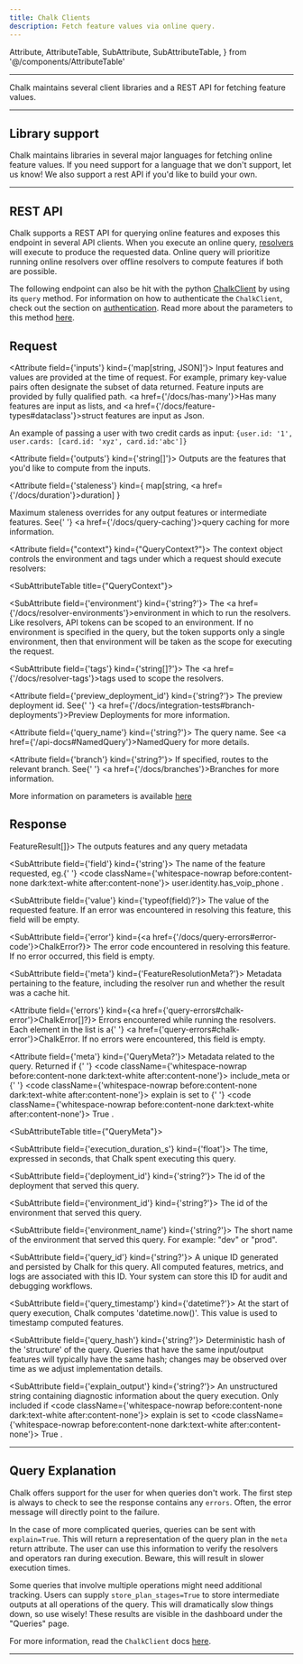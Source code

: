 ```yaml
---
title: Chalk Clients
description: Fetch feature values via online query.
---
```


  Attribute,
  AttributeTable,
  SubAttribute,
  SubAttributeTable,
} from '@/components/AttributeTable'

---

Chalk maintains several client libraries and a REST API for fetching feature values.

---

## Library support

Chalk maintains libraries in several major languages
for fetching online feature values. If you need support
for a language that we don't support, let us know!
We also support a rest API if you'd like to build your
own.


<ClientLibraries />

<RequestingFeaturesOnline />

---

## REST API

Chalk supports a REST API for querying online features
and exposes this endpoint in several API clients.
When you execute an online query, [resolvers](/docs/resolver-online-offline)
will execute to produce the requested data.
Online query will prioritize running online resolvers over offline resolvers to compute features
if both are possible.

The following endpoint can also be hit with the python [ChalkClient](/api-docs#ChalkClient) by using its `query` method.
For information on how to authenticate the `ChalkClient`, check out the section on
[authentication](/docs/online-authentication).
Read more about the parameters to this method [here](/api-docs#ChalkClient.query).


## Request

<RequestUrl url="https://api.chalk.ai/v1/query/online" type="POST" />

<AttributeTable>

<Attribute field={'inputs'} kind={'map[string, JSON]'}>
  Input features and values are provided at the time of request.
  For example, primary key-value pairs often designate the subset of data returned. Feature inputs
  are provided by fully qualified path.  <a href={'/docs/has-many'}>Has many features</a>
  are input as lists, and <a href={'/docs/feature-types#dataclass'}>struct features</a> are input as Json.

  An example of passing a user with two credit cards as input:
  ```{user.id: '1', user.cards: [card.id: 'xyz', card.id:'abc']}```
</Attribute>

<Attribute field={'outputs'} kind={'string[]'}>
  Outputs are the features that you'd like to compute from the inputs.
</Attribute>

<Attribute
  field={'staleness'}
  kind={
    <span>
      map[string, <a href={'/docs/duration'}>duration</a>]
    </span>
  }
>
  Maximum staleness overrides for any output features or intermediate features. See{' '}
  <a href={'/docs/query-caching'}>query caching</a> for more information.
</Attribute>

<Attribute field={"context"} kind={"QueryContext?"}>
The context object controls the environment and tags
under which a request should execute resolvers:

<SubAttributeTable title={"QueryContext"}>

<SubAttribute field={'environment'} kind={'string?'}>
The <a href={'/docs/resolver-environments'}>environment</a> in which to run the resolvers.
Like resolvers, API tokens can be scoped to an environment.
If no environment is specified in the query,
but the token supports only a single environment,
then that environment will be taken as the scope for executing
the request.

</SubAttribute>

<SubAttribute field={'tags'} kind={'string[]?'}>
  The <a href={'/docs/resolver-tags'}>tags</a> used to scope the resolvers.
</SubAttribute>

</SubAttributeTable>

</Attribute>

<Attribute field={'preview_deployment_id'} kind={'string?'}>
  The preview deployment id. See{' '}
  <a href={'/docs/integration-tests#branch-deployments'}>Preview Deployments</a> for more
  information.
</Attribute>

<Attribute field={'query_name'} kind={'string?'}>
  The query name. See <a href={'/api-docs#NamedQuery'}>NamedQuery</a> for more details.
</Attribute>

<Attribute field={'branch'} kind={'string?'}>
  If specified, routes to the relevant branch. See{' '}
  <a href={'/docs/branches'}>Branches</a> for more
  information.
</Attribute>

</AttributeTable>

More information on parameters is available [here](/api-docs#ChalkClient.query)

## Response

<AttributeTable>
<Attribute field={'data'} kind={<a href={'#query-basics'}>FeatureResult[]</a>}>
The outputs features and any query metadata
<SubAttributeTable title={"FeatureResult"}>

<SubAttribute field={'field'} kind={'string'}>
  The name of the feature requested, eg.{' '}
  <code className={'whitespace-nowrap before:content-none dark:text-white after:content-none'}>
    user.identity.has_voip_phone
  </code>
  .
</SubAttribute>

<SubAttribute field={'value'} kind={'typeof(field)?'}>
  The value of the requested feature. If an error was encountered in resolving this feature, this
  field will be empty.
</SubAttribute>

<SubAttribute field={'error'} kind={<a href={'/docs/query-errors#error-code'}>ChalkError?</a>}>
  The error code encountered in resolving this feature. If no error occurred, this field is empty.
</SubAttribute>

<SubAttribute field={'meta'} kind={'FeatureResolutionMeta?'}>
  Metadata pertaining to the feature, including the resolver run and whether the result was a cache hit.
</SubAttribute>

</SubAttributeTable>

</Attribute>

<Attribute field={'errors'} kind={<a href={'query-errors#chalk-error'}>ChalkError[]?</a>}>
Errors encountered while running the resolvers. Each element in the list is a{' '}
<a href={'query-errors#chalk-error'}>ChalkError</a>. If no errors were encountered, this field
is empty.
</Attribute>

<Attribute field={'meta'} kind={'QueryMeta?'}>
Metadata related to the query. Returned if {' '}
<code className={'whitespace-nowrap before:content-none dark:text-white after:content-none'}>
    include_meta
</code> or {' '}
<code className={'whitespace-nowrap before:content-none dark:text-white after:content-none'}>
    explain
</code> is set to {' '}
<code className={'whitespace-nowrap before:content-none dark:text-white after:content-none'}>
    True
</code>.


<SubAttributeTable title={"QueryMeta"}>

<SubAttribute field={'execution_duration_s'} kind={'float'}>
The time, expressed in seconds, that Chalk spent executing this query.
</SubAttribute>

<SubAttribute field={'deployment_id'} kind={'string?'}>
The id of the deployment that served this query.
</SubAttribute>

<SubAttribute field={'environment_id'} kind={'string?'}>
The id of the environment that served this query.
</SubAttribute>

<SubAttribute field={'environment_name'} kind={'string?'}>
The short name of the environment that served this query. For example: "dev" or "prod".
</SubAttribute>

<SubAttribute field={'query_id'} kind={'string?'}>
A unique ID generated and persisted by Chalk for this query. All computed features, metrics, and logs are
associated with this ID. Your system can store this ID for audit and debugging workflows.
</SubAttribute>

<SubAttribute field={'query_timestamp'} kind={'datetime?'}>
At the start of query execution, Chalk computes 'datetime.now()'.
This value is used to timestamp computed features.
</SubAttribute>

<SubAttribute field={'query_hash'} kind={'string?'}>
Deterministic hash of the 'structure' of the query. Queries that have the same input/output features will
typically have the same hash; changes may be observed over time as we adjust implementation details.
</SubAttribute>

<SubAttribute field={'explain_output'} kind={'string?'}>
An unstructured string containing diagnostic information about the query execution.
Only included if
<code className={'whitespace-nowrap before:content-none dark:text-white after:content-none'}>
explain
</code> is set to
<code className={'whitespace-nowrap before:content-none dark:text-white after:content-none'}>
True
</code>.
</SubAttribute>

</SubAttributeTable>

</Attribute>
</AttributeTable>

---

## Query Explanation

Chalk offers support for the user for when queries don't work.
The first step is always to check to see the response contains any `errors`.
Often, the error message will directly point to the failure.

In the case of more complicated queries, queries can be sent with `explain=True`.
This will return a representation of the query plan in the `meta` return attribute.
The user can use this information to verify the resolvers and operators ran during execution.
Beware, this will result in slower execution times.

Some queries that involve multiple operations might need additional tracking.
Users can supply `store_plan_stages=True` to store intermediate outputs at all operations of the query.
This will dramatically slow things down, so use wisely!
These results are visible in the dashboard under the "Queries" page.

For more information, read the `ChalkClient` docs [here](/api-docs#ChalkClient.query).

---

